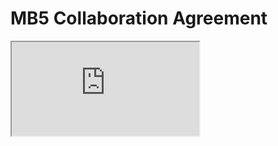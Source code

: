 # MB5 Collaboration Agreement

<iframe src="https://docs.google.com/document/d/e/2PACX-1vQsLk557N0kBYSLtx9-bvtIkIiUD8H-zY0GqN3u64cQITwK4c85Xv82n6vzZzZcIBPVGPUobeQCCeqk/pub?embedded=true"></iframe>
